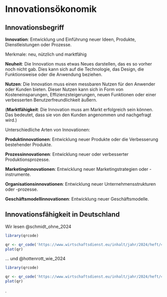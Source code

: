 # Innovationsökonomik

## Innovationsbegriff

**Innovation**: Entwicklung und Einführung neuer Ideen, Produkte, Dienstleistungen oder Prozesse. 

Merkmale: neu, nützlich und marktfähig


**Neuheit**: Die Innovation muss etwas Neues darstellen, das es so vorher noch nicht gab. Dies kann sich auf die Technologie, das Design, die Funktionsweise oder die Anwendung beziehen.

**Nutzen**: Die Innovation muss einen messbaren Nutzen für den Anwender oder Kunden bieten. Dieser Nutzen kann sich in Form von Kosteneinsparungen, Effizienzsteigerungen, neuen Funktionen oder einer verbesserten Benutzerfreundlichkeit äußern.

(**Marktfähigkeit**: Die Innovation muss am Markt erfolgreich sein können. Das bedeutet, dass sie von den Kunden angenommen und nachgefragt wird.)

Unterschiedliche Arten von Innovationen:

**Produktinnovationen**: Entwicklung neuer Produkte oder die Verbesserung bestehender Produkte.

**Prozessinnovationen**: Entwicklung neuer oder verbesserter Produktionsprozesse.

**Marketinginnovationen**: Entwicklung neuer Marketingstrategien oder -instrumente.

**Organisationsinnovationen**: Entwicklung neuer Unternehmensstrukturen oder -prozesse.

**Geschäftsmodellinnovationen**: Entwicklung neuer Geschäftsmodelle.


## Innovationsfähigkeit in Deutschland

Wir lesen @schmidt_ohne_2024 

```r
library(qrcode)

qr <- qr_code('https://www.wirtschaftsdienst.eu/inhalt/jahr/2024/heft/4/beitrag/ohne-fleiss-kein-preis-die-deutsche-volkswirtschaft-muss-sich-ihre-innovationsfaehigkeit-immer-wieder-neu-erarbeiten.html')
plot(qr)

```

... und @hottenrott_wie_2024


```r
library(qrcode)

qr <- qr_code('https://www.wirtschaftsdienst.eu/inhalt/jahr/2024/heft/4/beitrag/wie-steht-es-um-die-innovationsfaehigkeit-deutschlands.html')
plot(qr)

```

.
